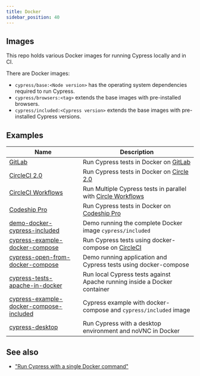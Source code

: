 ```yaml
---
title: Docker
sidebar_position: 40
---
```


## Images

<Icon
  name="github"
  url="https://github.com/cypress-io/cypress-docker-images"
/>

This repo holds various Docker images for running Cypress locally and in CI.

There are Docker images:

- `cypress/base:<Node version>` has the operating system dependencies required
  to run Cypress.
- `cypress/browsers:<tag>` extends the base images with pre-installed browsers.
- `cypress/included:<Cypress version>` extends the base images with
  pre-installed Cypress versions.

## Examples

| Name                                                                                                                                         | Description                                                                                              |
| -------------------------------------------------------------------------------------------------------------------------------------------- | -------------------------------------------------------------------------------------------------------- |
| <Icon name="github" /> [GitLab](https://gitlab.com/cypress-io/cypress-example-docker-gitlab)                                            | Run Cypress tests in Docker on [GitLab](https://gitlab.com/)                                             |
| <Icon name="github" /> [CircleCI 2.0](https://github.com/cypress-io/cypress-example-docker-circle)                                      | Run Cypress tests in Docker on [Circle 2.0](https://circleci.com)                                        |
| <Icon name="github" /> [CircleCI Workflows](https://github.com/cypress-io/cypress-example-docker-circle-workflows)                      | Run Multiple Cypress tests in parallel with [Circle Workflows](https://circleci.com/docs/2.0/workflows/) |
| <Icon name="github" /> [Codeship Pro](https://github.com/cypress-io/cypress-example-docker-codeship)                                    | Run Cypress tests in Docker on [Codeship Pro](https://codeship.com/)                                     |
| <Icon name="github" /> [demo-docker-cypress-included](https://github.com/bahmutov/demo-docker-cypress-included)                         | Demo running the complete Docker image `cypress/included`                                                |
| <Icon name="github" /> [cypress-example-docker-compose](https://github.com/cypress-io/cypress-example-docker-compose)                   | Run Cypress tests using docker-compose on [CircleCI](https://circleci.com/)                              |
| <Icon name="github" /> [cypress-open-from-docker-compose](https://github.com/bahmutov/cypress-open-from-docker-compose)                 | Demo running application and Cypress tests using docker-compose                                          |
| <Icon name="github" /> [cypress-tests-apache-in-docker](https://github.com/bahmutov/cypress-tests-apache-in-docker)                     | Run local Cypress tests against Apache running inside a Docker container                                 |
| <Icon name="github" /> [cypress-example-docker-compose-included](https://github.com/cypress-io/cypress-example-docker-compose-included) | Cypress example with docker-compose and `cypress/included` image                                         |
| <Icon name="github" /> [cypress-desktop](https://github.com/piopi/cypress-desktop)                                                      | Run Cypress with a desktop environment and noVNC in Docker                                               |

## See also

- ["Run Cypress with a single Docker command"](https://www.cypress.io/blog/2019/05/02/run-cypress-with-a-single-docker-command/)
